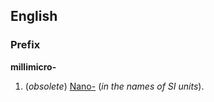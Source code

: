 ==English==
===Prefix===
'''millimicro-'''

#(''obsolete'') [[Nano-]] (''in the names of SI units'').